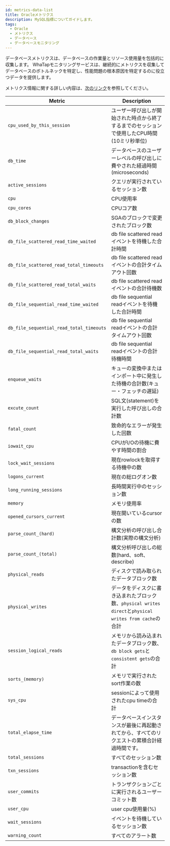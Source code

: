 ```yaml
---
id: metrics-data-list
title: Oracleメトリクス
description: MySQL指標についてガイドします。
tags:
  - Oracle
  - メトリクス
  - データベース
  - データベースモニタリング
---
```


データベースメトリクスは、データベースの作業量とリソース使用量を包括的に収集します。 WhaTapモニタリングサービスは、継続的にメトリクスを収集してデータベースのボトルネックを特定し、性能問題の根本原因を特定するのに役立つデータを提供します。

メトリクス情報に関する詳しい内容は、[次のリンク](https://docs.oracle.com/)を参照してください。

<div class='metric'>

| Metric                                   | Description                                                                   |
| ---------------------------------------- | ----------------------------------------------------------------------------- |
| `cpu_used_by_this_session`               | ユーザー呼び出しが開始された時点から終了するまでのセッションで使用したCPU時間(10ミリ秒単位)          |
| `db_time`                                | データベースのユーザーレベルの呼び出しに費やされた経過時間(microseconds)                |
| `active_sessions`                        | クエリが実行されているセッション数                                                             |
| `cpu`                                    | CPU使用率                                                                        |
| `cpu_cores`                              | CPUコア数                                                                        |
| `db_block_changes`                       | SGAのブロックで変更されたブロック数                                                           |
| `db_file_scattered_read_time_waited`     | db file scattered readイベントを待機した合計時間                                           |
| `db_file_scattered_read_total_timeouts`  | db file scattered readイベントの合計タイムアウト回数                                         |
| `db_file_scattered_read_total_waits`     | db file scattered readイベントの合計待機数                                              |
| `db_file_sequential_read_time_waited`    | db file sequential readイベントを待機した合計時間                                          |
| `db_file_sequential_read_total_timeouts` | db file sequential readイベントの合計タイムアウト回数                                        |
| `db_file_sequential_read_total_waits`    | db file sequential readイベントの合計待機時間                                            |
| `enqueue_waits`                          | キューの変換中またはインポート中に発生した待機の合計数(キュー・フェッチの遅延)                   |
| `excute_count`                           | SQL文(statement)を実行した呼び出しの合計数                               |
| `fatal_count`                            | 致命的なエラーが発生した回数                                                                |
| `iowait_cpu`                             | CPUがI/Oの待機に費やす時間の割合                                                           |
| `lock_wait_sessions`                     | 現在rowlockを取得する待機中の数                                                           |
| `logons_current`                         | 現在の総ログオン数                                                                     |
| `long_running_sessions`                  | 長時間実行中のセッション数                                                                 |
| `memory`                                 | メモリ使用率                                                                        |
| `opened_cursors_current`                 | 現在開いているcursorの数                                                               |
| `parse_count_(hard)`                     | 構文分析の呼び出し合計数(実際の構文分析)                                      |
| `parse_count_(total)`                    | 構文分析呼び出しの総数(hard、soft、describe)                            |
| `physical_reads`                         | ディスクで読み取られたデータブロック数                                                           |
| `physical_writes`                        | データをディスクに書き込まれたブロック数、`physical writes direct`と`physical writes from cache`の合計 |
| `session_logical_reads`                  | メモリから読み込まれたデータブロック数、`db block gets`と`consistent gets`の合計                      |
| `sorts_(memory)`                         | メモリで実行されたsort作業の数                                                             |
| `sys_cpu`                                | sessionによって使用されたcpu timeの合計                                                   |
| `total_elapse_time`                      | データベースインスタンスが最後に再起動されてから、すべてのリクエストの累積合計経過時間です。                                |
| `total_sessions`                         | すべてのセッション数                                                                    |
| `txn_sessions`                           | transactionを含むセッション数                                                          |
| `user_commits`                           | トランザクションごとに実行されるユーザーコミット数                                                     |
| `user_cpu`                               | user cpu使用量(%)                                             |
| `wait_sessions`                          | イベントを待機しているセッション数                                                             |
| `warning_count`                          | すべてのアラート数                                                                     |

</div>
